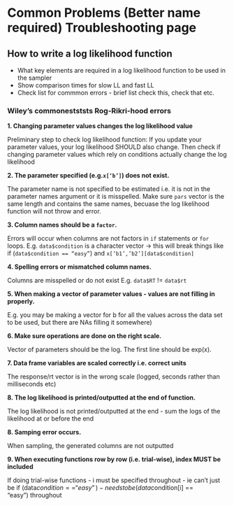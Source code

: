# Common Problems (Better name required) Troubleshooting page

## How to write a log likelihood function

* What key elements are required in a log likelihood function to be used in the sampler
* Show comparison times for slow LL and fast LL
* Check list for commmon errors - brief list check this, check that etc.



### Wiley's commonestststs Rog-Rikri-hood errors

<b>1. Changing parameter values changes the log likelihood value</b>

Preliminary step to check log likelihood function: If you update your parameter values, your log likelihood SHOULD also change. Then check if changing parameter values which rely on conditions actually change the log likelihood

<b>2. The parameter specified (e.g.`x[‘b’]`) does not exist. </b>

The parameter name is not specified to be estimated i.e. it is not in the parameter names argument or it is misspelled. Make sure `pars` vector is the same length and contains the same names, becuase the log likelihood function will not throw and error.

<b>3. Column names should be a `factor`. </b> 

Errors will occur when columns are not factors in `if` statements or `for` loops. E.g. `data$condition` is a character vector -> this will break things like if (`data$condition == “easy”`) and `x[‘b1’,’b2’][data$condition]`

<b>4. Spelling errors or mismatched column names.</b>

Columns are misspelled or do not exist E.g. `data$RT` != `data$rt`

<b>5. When making a vector of parameter values - values are not filling in properly.</b>

E.g. you may be making a vector for b for all the values across the data set to be used, but there are NAs filling it somewhere)

<b>6. Make sure operations are done on the right scale.</b>

Vector of parameters should be the log. The first line should be exp(x). 

<b>7. Data frame variables are scaled correctly i.e. correct units</b>

The response/rt vector is in the wrong scale (logged, seconds rather than milliseconds etc)

<b>8. The log likelihood is printed/outputted at the end of function.</b>

The log likelihood is not printed/outputted at the end - sum the logs of the likelihood at or before the end
 
<b>8. Samping error occurs.</b>

When sampling, the generated columns are not outputted
 
<b>9. When executing functions row by row (i.e. trial-wise), index MUST be included</b>

If doing trial-wise functions - i must be specified throughout - ie can’t just be if (data$condition == “easy”) - needs to be (data$condition[i] == “easy”) throughout
